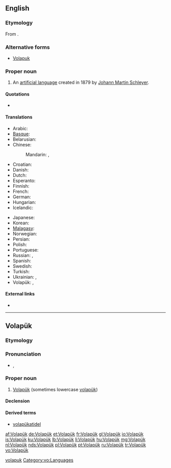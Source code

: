 ==English==
{{interwiktionary|code=vo}}
{{wikipedia}}

===Etymology===
From {{etyl|vo}} {{term|Volapük#Volapük|Volapük}}.

===Alternative forms===
* [[Volapuk]]

===Proper noun===
{{en-proper noun}}

# An [[artificial language]] created in 1879 by [[w:Johann Martin Schleyer|Johann Martin Schleyer]].

====Quotations====
* {{seeCites}}

====Translations====
{{trans-top|language}}
* Arabic: {{t|ar|فولابوك|m|tr=fulabuuk|sc=Arab}}
* [[Basque]]: {{t|eu|volapük}}
* Belarusian: {{t|be|валяпюк|m|tr=valapjuk|xs=Belarusian}}
* Chinese:
*: Mandarin: {{t-|cmn|沃拉普克語|sc=Hani}}, {{t-|cmn|沃拉普克语|tr=Wòlāpǔkèyǔ|sc=Hani}}
* Croatian: {{t-|hr|volapuk}}
* Danish: {{t-|da|volapyk}}
* Dutch: {{t+|nl|Volapük}}
* Esperanto: {{t-|eo|volapuko|xs=Esperanto}}
* Finnish: {{t+|fi|volapük}}
* French: {{t+|fr|volapük|m}}
* German: {{t+|de|Volapük|n}}
* Hungarian: {{t+|hu|volapük}}
* Icelandic: {{t|is|vólapuk}}
{{trans-mid}}
* Japanese: {{t+|ja|ヴォラピュク|tr=Vorapyuku}}
* Korean: {{t|ko|볼라퓌크|tr=Bollapuikeu|sc=Hang}}
* [[Malagasy]]: {{t|mg|volapoky|xs=Malagasy}}
* Norwegian: {{t-|no|volapyk}}
* Persian: {{t|fa|ولاپوک|tr=Volapuk|sc=fa-Arab}}
* Polish: {{t-|pl|wolapik|m}}
* Portuguese: {{t+|pt|volapuque}}
* Russian: {{t+|ru|волапюк|m|tr=volapjúk}}, {{t+|ru|воляпюк|m|tr=voljapjúk}}
* Spanish: {{t-|es|volapük|m}}
* Swedish: {{t|sv|volapük}} {{t|sv|volapyk}}
* Turkish: {{t+|tr|Volapük}}
* Ukrainian: {{t|uk|волапюк|m|tr=volapjúk}}, {{t|uk|воляпюк|m|tr=voljapjúk}}
* Volapük: {{t+|vo|Volapük|xs=Volapük}}, {{qualifier|variant spelling}} {{t|vo|Volapuyk}}
{{trans-bottom}}

====External links====
* {{ISO 639|1code=vo|3code=vol|link=Linguist List}}

[[Category:English terms spelled with Ü|volapuk]]

----

==Volapük==

===Etymology===
{{compound|vola|pük|lang=vo|t1=of the world|t2=language}}

===Pronunciation===
* {{IPA|/volaˈpyk/|lang=vo}}, {{SAMPA|/vola"pyk/}}

===Proper noun===
{{head|vo|proper noun}}

# [[#English|Volapük]] (sometimes lowercase [[volapük]])

====Declension====
{{vo-decl-noun-np}}

====Derived terms====
* [[volapükatidel]]

[[Category:vo:Languages]]

[[af:Volapük]]
[[de:Volapük]]
[[et:Volapük]]
[[fr:Volapük]]
[[gl:Volapük]]
[[io:Volapük]]
[[is:Volapük]]
[[ku:Volapük]]
[[lb:Volapük]]
[[li:Volapük]]
[[hu:Volapük]]
[[mg:Volapük]]
[[nl:Volapük]]
[[nds:Volapük]]
[[pl:Volapük]]
[[pt:Volapük]]
[[ru:Volapük]]
[[tr:Volapük]]
[[vo:Volapük]]